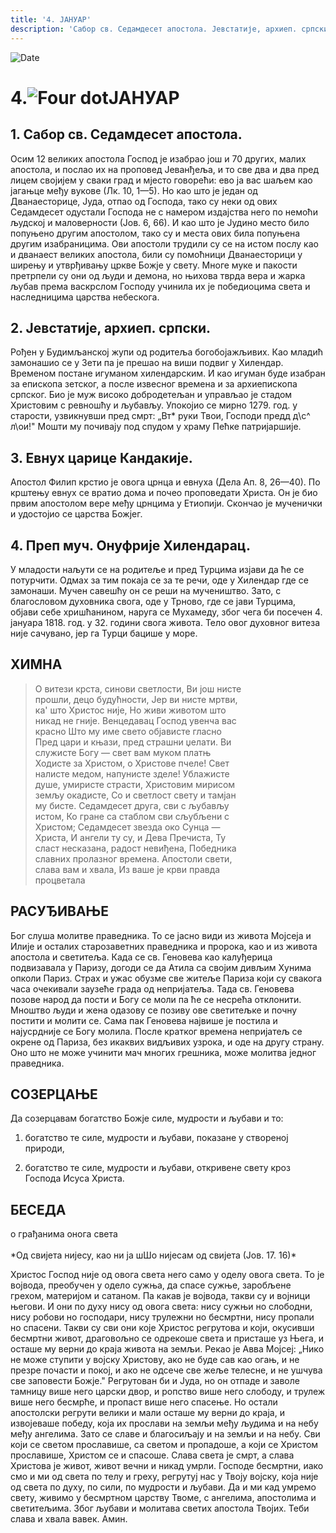 ```yaml
---
title: '4. ЈАНУАР'
description: 'Сабор св. Седамдесет апостола. Јевстатије, архиеп. српски. Евнух царице Кандакије. Преп муч. Онуфрије Хилендарац.'
---
```


<RunningHead />

<Image src="/title-imprint.png" height={68} width={50} alt="Date" className="title-imprint"/>

# <div id="date">4.<Image className="four-dot" src="/four-dot.png" height={15} width={15} alt="Four dot" />ЈАНУАР</div>

## 1. Сабор св. Седамдесет апостола.

Осим 12 великих апостола Господ је изабрао још и 70 других, малих апостола, и послао их на проповед Јеванђеља, и то све два и два пред лицем својијем у сваки град и мјесто говорећи: ево ја вас шаљем као јагањце међу вукове (Лк. 10, 1—5). Но као што је један од Дванаесторице, Јуда, отпао од Господа, тако су неки од ових Седамдесет одустали Господа не с намером издајства него по немоћи људској и маловерности (Јов. 6, 66). И као што је Јудино место било попуњено другим апостолом, тако су и места ових била попуњена другим изабраницима. Ови апостоли трудили су се на истом послу као и дванаест великих апостола, били су помоћници Дванаесторици у ширењу и утврђивању цркве Божје у свету. Многе муке и пакости претрпели су они од људи и демона, но њихова тврда вера и жарка љубав према васкрслом Господу учинила их је победиоцима света и наследницима царства небескога.

## 2. Јевстатије, архиеп. српски.

Рођен у Будимљанској жупи од родитеља богобојажљивих. Као младић замонашио се у Зети па је прешао на виши подвиг у Хилендар. Временом постане игуманом хилендарским. И као игуман буде изабран за епископа зетског, а после извесног времена и за архиепископа српског. Био је муж високо добродетељан и управљао је стадом Христовим с ревношћу и љубављу. Упокојио се мирно 1279. год. у старости, узвикнувши пред смрт: „Вт* руки Твои, Господи предд д\с^ л\ои!" Мошти му почивају под спудом у храму Пећке патријаршије.

## 3. Евнух царице Кандакије.

Апостол Филип крстио је овога црнца и евнуха (Дела Ап. 8, 26—40). По крштењу евнух се вратио дома и почео проповедати Христа. Он је био првим апостолом вере међу црнцима у Етиопији. Скончао је мученички и удостојио се царства Божјег.

## 4. Преп муч. Онуфрије Хилендарац.

У младости наљути се на родитеље и пред Турцима изјави да ће се потурчити. Одмах за тим покаја се за те речи, оде у Хилендар где се замонаши. Мучен савешћу он се реши на мучеништво. Зато, с благословом духовника свога, оде у Трново, где се јави Турцима, објави себе хришћанином, наруга се Мухамеду, због чега би посечен 4. јануара 1818. год. у 32. години свога живота. Тело овог духовног витеза није сачувано, јер га Турци бацише у море.

## ХИМНА

>О витези крста, синови светлости, Ви још нисте  
прошли, децо будућности, Јер ви нисте мртви,  
ка' што Христос није, Но живи животом што  
никад не гније. Венцедавац Господ увенча вас  
красно Што му име свето објависте гласно  
Пред цари и књази, пред страшни џелати. Ви  
служисте Богу — свет вам муком платњ  
Ходисте за Христом, о Христове пчеле! Свет  
налисте медом, напунисте зделе! Ублажисте  
душе, умиристе страсти, Христовим мирисом  
земљу окадисте, Со и светлост свету и тамјан  
му бисте. Седамдесет друга, сви с љубављу  
истом, Ко гране са стаблом сви сљубљени с  
Христом; Седамдесет звезда око Сунца —  
Христа, И ангели ту су, и Дева Пречиста, Ту  
сласт несказана, радост невиђена, Победника  
славних пролазног времена. Апостоли свети,  
слава вам и хвала, Из ваше је крви правда  
процветала

## РАСУЂИВАЊЕ

Бог слуша молитве праведника. То се јасно види из живота Мојсеја и Илије и осталих старозаветних праведника и пророка, као и из живота апостола и светитеља. Када се св. Геновева као калуђерица подвизавала у Паризу, догоди се да Атила са својим дивљим Хунима опколи Париз. Страх и ужас обузме све житеље Париза који су свакога часа очекивали заузеће града од непријатеља. Тада св. Геновева позове народ да пости и Богу се моли па ће се несрећа отклонити. Мноштво људи и жена одазову се позиву ове светитељке и почну постити и молити се. Сама пак Геновева највише је постила и најусрдније се Богу молила. После кратког времена непријатељ се окрене од Париза, без икаквих видљивих узрока, и оде на другу страну. Оно што не може учинити мач многих грешника, може молитва једног праведника.

## СОЗЕРЦАЊЕ

Да созерцавам богатство Божје силе, мудрости и љубави и то:

1. богатство те силе, мудрости и љубави, показане у створеној природи,

2. богатство те силе, мудрости и љубави, откривене свету кроз Господа Исуса Христа.

## БЕСЕДА
<div style={{textAlign:'center', color:'crimson', fontWeight:'bold'}}>
о грађанима онога света
</div>
<br/>
<div style={{textAlign:'right'}}>
*Од свијета нијесу, као ни ја шШо нијесам од свијета (Јов. 17. 16)*
</div>

Христос Господ није од овога света него само у оделу овога света. То је војвода, преобучен у одело сужња, да спасе сужње, заробљене грехом, материјом и сатаном. Па какав је војвода, такви су и војници његови. И они по духу нису од овога света: нису сужњи но слободни, нису робови но господари, нису трулежни но бесмртни, нису пропали но спасени. Такви су сви они које Христос регрутова и који, окусивши бесмртни живот, драговољно се одрекоше света и присташе уз Њега, и осташе му верни до краја живота на земљи. Рекао је Авва Мојсеј: „Нико не може ступити у војску Христову, ако не буде сав као огањ, и не презре почасти и покој, и ако не одсече све жеље телесне, и не ушчува све заповести Божје." Регрутован би и Јуда, но он отпаде и заволе тамницу више него царски двор, и ропство више него слободу, и трулеж више него бесмрће, и пропаст више него спасење. Но остали апостолски регрути велики и мали осташе му верни до краја, и извојеваше победу, која их прослави на земљи међу људима и на небу међу ангелима. Зато се славе и благосиљају и на земљи и на небу. Сви који се светом прославише, са светом и пропадоше, а који се Христом прославише, Христом се и спасоше. Слава света је смрт, а слава Христова је живот, живот вечни и никад умрли.
Господе бесмртни, иако смо и ми од света по телу и греху, регрутуј нас у Твоју војску, која није од света по духу, по сили, по мудрости и љубави. Да и ми кад умремо свету, живимо у бесмртном царству Твоме, с ангелима, апостолима и светитељима. Због љубави и молитава светих апостола Твојих. Теби слава и хвала вавек. Амин.